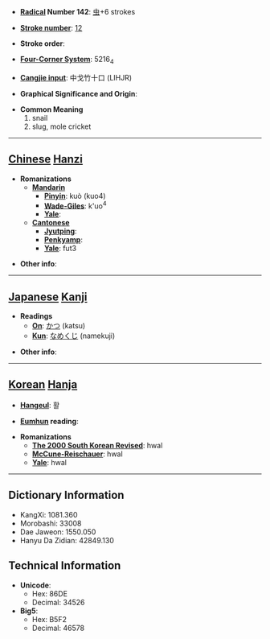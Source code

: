 * '''[[Wiktionary:Chinese radical index| Radical]] Number 142''': [[Wiktionary:Chinese radical index 虫|虫]]+6 strokes

* '''[[Wiktionary:Chinese total strokes index|Stroke number]]''': [[Wiktionary:Chinese total strokes index 12|12]]

* '''Stroke order''': 

* '''[[Wiktionary:Chinese four corner index|Four-Corner System]]''': 5216<sub>4</sub>

* '''[[Wiktionary:Chinese Cangjie index|Cangjie input]]''': 中戈竹十口 (LIHJR)

* '''Graphical Significance and Origin''': 

* '''Common Meaning'''
*#snail
*# slug, mole cricket


----

== [[Chinese]] [[Hanzi]] ==

* '''Romanizations'''
** '''[[Mandarin]]'''
*** '''[[Pinyin]]''': kuò (kuo4)
*** '''[[Wade-Giles]]''': k'uo<sup>4</sup>
*** '''[[Yale]]''': 
** '''[[Cantonese]]'''
*** '''[[Jyutping]]''':
*** '''[[Penkyamp]]''': 
*** '''[[Yale]]''': fut3

* '''Other info''': 

----

== [[Japanese]] [[Kanji]] ==

* '''Readings'''
** '''[[On]]''': [[かつ]] (katsu)
** '''[[Kun]]''': [[なめくじ]] (namekuji)

* '''Other info''':  

----

== [[Korean]] [[Hanja]] ==

* '''[[Hangeul]]''': 활

* '''[[Eumhun]] reading''': 

* '''Romanizations'''
** '''[[The 2000 South Korean Revised Romanization|The 2000 South Korean Revised]]''': hwal
** '''[[McCune-Reischauer]]''': hwal
** '''[[Yale]]''': hwal

----

== Dictionary Information ==

* KangXi: 1081.360
* Morobashi: 33008
* Dae Jaweon: 1550.050
* Hanyu Da Zidian: 42849.130

== Technical Information ==

* '''Unicode''':
** Hex: 86DE
** Decimal: 34526
* '''Big5''':
** Hex: B5F2
** Decimal: 46578